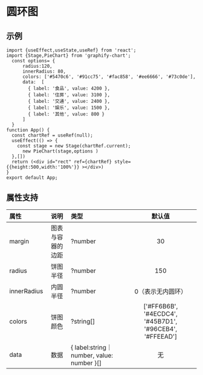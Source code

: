 

# 圆环图

## 示例
```tsx preview
import {useEffect,useState,useRef} from 'react';
import {Stage,PieChart} from 'graphify-chart';
  const options= {
      radius:120,
      innerRadius: 80,
      colors: ['#5470c6', '#91cc75', '#fac858', '#ee6666', '#73c0de'],
      data:  [
        { label: '食品', value: 4200 },
        { label: '住房', value: 3100 },
        { label: '交通', value: 2400 },
        { label: '娱乐', value: 1500 },
        { label: '其他', value: 800 }
      ]
  }
function App() {
  const chartRef = useRef(null);
  useEffect(() => {
    const stage = new Stage(chartRef.current);
      new PieChart(stage,options )
  },[])
  return (<div id="rect" ref={chartRef} style={{height:500,width:'100%'}} ></div>)
}
export default App;
```
## 属性支持

| 属性 | 说明  | 类型 | 默认值 |
| :-- | :---: | :--- | :---: |
| margin | 图表与容器的边距 | ?number | 30 |
| radius | 饼图半径 | ?number | 150 |
| innerRadius | 内圆半径 | ?number | 0（表示无内圆环） |
| colors | 饼图颜色 | ?string[] | ['#FF6B6B', '#4ECDC4', '#45B7D1', '#96CEB4', '#FFEEAD'] |
| data | 数据 | \{ label:string｜number, value: number }[] | 无 |


